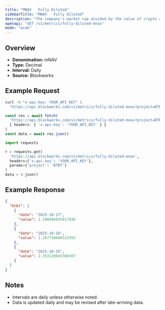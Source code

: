 ```yaml
---
title: "MNAV   Fully Diluted"
sidebarTitle: "MNAV   Fully Diluted"
description: "The company's market cap divided by the value of crypto asset holdings. Often called Basic mNAV, it is the most simplistic way to track the multiple the company trades at relative to its crypto assets held. This figure can be calculated using both the market cap and the enterprise value. Some Companies may hold a considerable amount of cash that has not yet been deployed into crypto, which the Enterprise Value calculation highlights."
openapi: "GET /v1/metrics/fully-diluted-mnav"
mode: "wide"
---
```


## Overview

- **Denomination:** mNAV
- **Type:** Decimal
- **Interval:** Daily
- **Source:** Blockworks

## Example Request

<CodeGroup>

```bash cURL
curl -H "x-api-key: YOUR_API_KEY" \
  "https://api.blockworks.com/v1/metrics/fully-diluted-mnav?project=BTBT"
```

```typescript TypeScript
const res = await fetch(
  'https://api.blockworks.com/v1/metrics/fully-diluted-mnav?project=BTBT',
  { headers: { 'x-api-key': 'YOUR_API_KEY' } }
)
const data = await res.json()
```

```python Python
import requests

r = requests.get(
  'https://api.blockworks.com/v1/metrics/fully-diluted-mnav',
  headers={'x-api-key': 'YOUR_API_KEY'},
  params={'project': 'BTBT'}
)
data = r.json()
```

</CodeGroup>

## Example Response

```json
{
  "btbt": [
    {
      "date": "2025-10-17",
      "value": 2.190496935817936
    },
    {
      "date": "2025-10-16",
      "value": 2.267738606523355
    },
    {
      "date": "2025-10-15",
      "value": 2.353128945300307
    }
  ]
}
```

## Notes
- Intervals are daily unless otherwise noted.
- Data is updated daily and may be revised after late-arriving data.